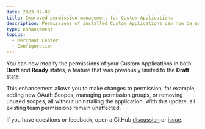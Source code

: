 ```yaml
---
date: 2023-07-03
title: Improved permission management for Custom Applications
description: Permissions of installed Custom Applications can now be updated.
type: enhancement
topics:
  - Merchant Center
  - Configuration
---
```


You can now modify the permissions of your Custom Applications in both **Draft** and **Ready** states, a feature that was previously limited to the **Draft** state.

This enhancement allows you to make changes to permission, for example, adding new OAuth Scopes, managing permission groups, or removing unused scopes, all without uninstalling the application. With this update, all existing team permissions remain unaffected.

If you have questions or feedback, open a GitHub [discussion](https://github.com/commercetools/merchant-center-application-kit/discussions) or [issue](https://github.com/commercetools/merchant-center-application-kit/issues).
